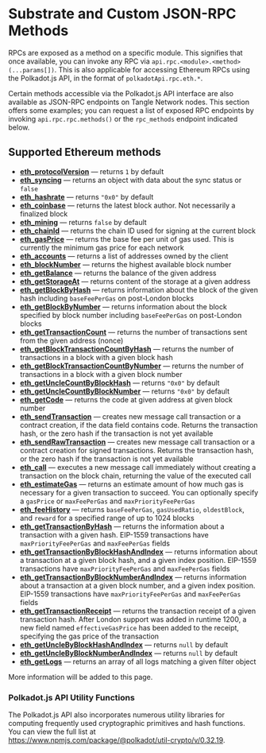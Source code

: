 # Substrate and Custom JSON-RPC Methods

RPCs are exposed as a method on a specific module. This signifies that once available, you can invoke any RPC via `api.rpc.<module>.<method>(...params[])`. This is also applicable for accessing Ethereum RPCs using the Polkadot.js API, in the format of `polkadotApi.rpc.eth.*`.

Certain methods accessible via the Polkadot.js API interface are also available as JSON-RPC endpoints on Tangle Network nodes. This section offers some examples; you can request a list of exposed RPC endpoints by invoking `api.rpc.rpc.methods()` or the `rpc_methods` endpoint indicated below.

## Supported Ethereum methods

- **[eth_protocolVersion](https://ethereum.org/en/developers/docs/apis/json-rpc/#eth_protocolversion)** — returns `1` by default
- **[eth_syncing](https://ethereum.org/en/developers/docs/apis/json-rpc/#eth_syncing)** — returns an object with data about the sync status or `false`
- **[eth_hashrate](https://ethereum.org/en/developers/docs/apis/json-rpc/#eth_hashrate)** — returns `"0x0"` by default
- **[eth_coinbase](https://ethereum.org/en/developers/docs/apis/json-rpc/#eth_coinbase)** — returns the latest block author. Not necessarily a finalized block
- **[eth_mining](https://ethereum.org/en/developers/docs/apis/json-rpc/#eth_mining)** — returns `false` by default
- **[eth_chainId](https://ethereum.org/en/developers/docs/apis/json-rpc/#eth_chainid)** — returns the chain ID used for signing at the current block
- **[eth_gasPrice](https://ethereum.org/en/developers/docs/apis/json-rpc/#eth_gasprice)** — returns the base fee per unit of gas used. This is currently the minimum gas price for each network
- **[eth_accounts](https://ethereum.org/en/developers/docs/apis/json-rpc/#eth_accounts)** — returns a list of addresses owned by the client
- **[eth_blockNumber](https://ethereum.org/en/developers/docs/apis/json-rpc/#eth_blocknumber)** — returns the highest available block number
- **[eth_getBalance](https://ethereum.org/en/developers/docs/apis/json-rpc/#eth_getbalance)** — returns the balance of the given address
- **[eth_getStorageAt](https://ethereum.org/en/developers/docs/apis/json-rpc/#eth_getstorageat)** — returns content of the storage at a given address
- **[eth_getBlockByHash](https://ethereum.org/en/developers/docs/apis/json-rpc/#eth_getblockbyhash)** — returns information about the block of the given hash including `baseFeePerGas` on post-London blocks
- **[eth_getBlockByNumber](https://ethereum.org/en/developers/docs/apis/json-rpc/#eth_getblockbynumber)** — returns information about the block specified by block number including `baseFeePerGas` on post-London blocks
- **[eth_getTransactionCount](https://ethereum.org/en/developers/docs/apis/json-rpc/#eth_gettransactioncount)** — returns the number of transactions sent from the given address (nonce)
- **[eth_getBlockTransactionCountByHash](https://ethereum.org/en/developers/docs/apis/json-rpc/#eth_getblocktransactioncountbyhash)** — returns the number of transactions in a block with a given block hash
- **[eth_getBlockTransactionCountByNumber](https://ethereum.org/en/developers/docs/apis/json-rpc/#eth_getblocktransactioncountbynumber)** — returns the number of transactions in a block with a given block number
- **[eth_getUncleCountByBlockHash](https://ethereum.org/en/developers/docs/apis/json-rpc/#eth_getunclecountbyblockhash)** — returns `"0x0"` by default
- **[eth_getUncleCountByBlockNumber](https://ethereum.org/en/developers/docs/apis/json-rpc/#eth_getunclecountbyblocknumber)** — returns `"0x0"` by default
- **[eth_getCode](https://ethereum.org/en/developers/docs/apis/json-rpc/#eth_getcode)** — returns the code at given address at given block number
- **[eth_sendTransaction](https://ethereum.org/en/developers/docs/apis/json-rpc/#eth_sendtransaction)** — creates new message call transaction or a contract creation, if the data field contains code. Returns the transaction hash, or the zero hash if the transaction is not yet available
- **[eth_sendRawTransaction](https://ethereum.org/en/developers/docs/apis/json-rpc/#eth_sendrawtransaction)** — creates new message call transaction or a contract creation for signed transactions. Returns the transaction hash, or the zero hash if the transaction is not yet available
- **[eth_call](https://ethereum.org/en/developers/docs/apis/json-rpc/#eth_call)** — executes a new message call immediately without creating a transaction on the block chain, returning the value of the executed call
- **[eth_estimateGas](https://ethereum.org/en/developers/docs/apis/json-rpc/#eth_estimategas)** — returns an estimate amount of how much gas is necessary for a given transaction to succeed. You can optionally specify a `gasPrice` or `maxFeePerGas` and `maxPriorityFeePerGas`
- **[eth_feeHistory](https://docs.alchemy.com/alchemy/apis/ethereum/eth-feehistory)** — returns `baseFeePerGas`, `gasUsedRatio`, `oldestBlock`, and `reward` for a specified range of up to 1024 blocks
- **[eth_getTransactionByHash](https://ethereum.org/en/developers/docs/apis/json-rpc/#eth_gettransactionbyhash)** — returns the information about a transaction with a given hash. EIP-1559 transactions have `maxPriorityFeePerGas` and `maxFeePerGas` fields
- **[eth_getTransactionByBlockHashAndIndex](https://ethereum.org/en/developers/docs/apis/json-rpc/#eth_gettransactionbyblockhashandindex)** — returns information about a transaction at a given block hash, and a given index position. EIP-1559 transactions have `maxPriorityFeePerGas` and `maxFeePerGas` fields
- **[eth_getTransactionByBlockNumberAndIndex](https://ethereum.org/en/developers/docs/apis/json-rpc/#eth_gettransactionbyblocknumberandindex)** — returns information about a transaction at a given block number, and a given index position. EIP-1559 transactions have `maxPriorityFeePerGas` and `maxFeePerGas` fields
- **[eth_getTransactionReceipt](https://ethereum.org/en/developers/docs/apis/json-rpc/#eth_gettransactionreceipt)** — returns the transaction receipt of a given transaction hash. After London support was added in runtime 1200, a new field named `effectiveGasPrice` has been added to the receipt, specifying the gas price of the transaction
- **[eth_getUncleByBlockHashAndIndex](https://ethereum.org/en/developers/docs/apis/json-rpc/#eth_getunclebyblockhashandindex)** — returns `null` by default
- **[eth_getUncleByBlockNumberAndIndex](https://ethereum.org/en/developers/docs/apis/json-rpc/#eth_getunclebyblocknumberandindex)** — returns `null` by default
- **[eth_getLogs](https://ethereum.org/en/developers/docs/apis/json-rpc/#eth_getlogs)** — returns an array of all logs matching a given filter object

More information will be added to this page.

### Polkadot.js API Utility Functions

The Polkadot.js API also incorporates numerous utility libraries for computing frequently used cryptographic primitives and hash functions. You can view the full list at https://www.npmjs.com/package/@polkadot/util-crypto/v/0.32.19.
